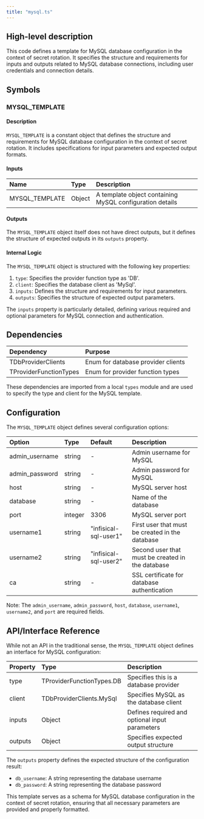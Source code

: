 ```yaml
---
title: "mysql.ts"
---
```


## High-level description
This code defines a template for MySQL database configuration in the context of secret rotation. It specifies the structure and requirements for inputs and outputs related to MySQL database connections, including user credentials and connection details.

## Symbols

### MYSQL_TEMPLATE
#### Description
`MYSQL_TEMPLATE` is a constant object that defines the structure and requirements for MySQL database configuration in the context of secret rotation. It includes specifications for input parameters and expected output formats.

#### Inputs
| Name | Type | Description |
|:-----|:-----|:------------|
| MYSQL_TEMPLATE | Object | A template object containing MySQL configuration details |

#### Outputs
The `MYSQL_TEMPLATE` object itself does not have direct outputs, but it defines the structure of expected outputs in its `outputs` property.

#### Internal Logic
The `MYSQL_TEMPLATE` object is structured with the following key properties:
1. `type`: Specifies the provider function type as 'DB'.
2. `client`: Specifies the database client as 'MySql'.
3. `inputs`: Defines the structure and requirements for input parameters.
4. `outputs`: Specifies the structure of expected output parameters.

The `inputs` property is particularly detailed, defining various required and optional parameters for MySQL connection and authentication.

## Dependencies
| Dependency | Purpose |
|:-----------|:--------|
| TDbProviderClients | Enum for database provider clients |
| TProviderFunctionTypes | Enum for provider function types |

These dependencies are imported from a local `types` module and are used to specify the type and client for the MySQL template.

## Configuration
The `MYSQL_TEMPLATE` object defines several configuration options:

| Option | Type | Default | Description |
|:-------|:-----|:--------|:------------|
| admin_username | string | - | Admin username for MySQL |
| admin_password | string | - | Admin password for MySQL |
| host | string | - | MySQL server host |
| database | string | - | Name of the database |
| port | integer | 3306 | MySQL server port |
| username1 | string | "infisical-sql-user1" | First user that must be created in the database |
| username2 | string | "infisical-sql-user2" | Second user that must be created in the database |
| ca | string | - | SSL certificate for database authentication |

Note: The `admin_username`, `admin_password`, `host`, `database`, `username1`, `username2`, and `port` are required fields.

## API/Interface Reference
While not an API in the traditional sense, the `MYSQL_TEMPLATE` object defines an interface for MySQL configuration:

| Property | Type | Description |
|:---------|:-----|:------------|
| type | TProviderFunctionTypes.DB | Specifies this is a database provider |
| client | TDbProviderClients.MySql | Specifies MySQL as the database client |
| inputs | Object | Defines required and optional input parameters |
| outputs | Object | Specifies expected output structure |

The `outputs` property defines the expected structure of the configuration result:
- `db_username`: A string representing the database username
- `db_password`: A string representing the database password

This template serves as a schema for MySQL database configuration in the context of secret rotation, ensuring that all necessary parameters are provided and properly formatted.